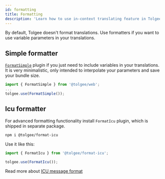 ```yaml
---
id: formatting
title: Formatting
description: 'Learn how to use in-context translating feature in Tolgee tool and how to enable in-context translating on production.'
---
```


By default, Tolgee doesn't format translations. Use formatters if you want to use variable parameters in your translations.

## Simple formatter

[`FormatSimple`](./api/core_package/format-simple) plugin if you just need to include variables in your translations. It is very minimalistic, only intended to interpolate your parameters and save your bundle size.

```ts
import { FormatSimple } from '@tolgee/web';
...
tolgee.use(FormatSimple());
```

## Icu formatter

For advanced formatting functionality install `FormatIcu` plugin, which is shipped in separate package.

```
npm i @tolgee/format-icu
```

Use it like this:

```ts
import { FormatIcu } from '@tolgee/format-icu';

tolgee.use(FormatIcu());
```

Read more about [ICU message format](../icu-message-format)
